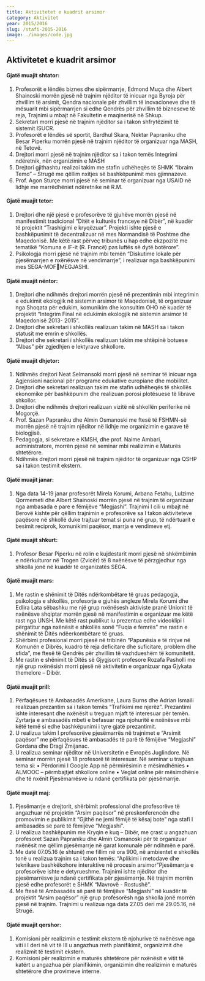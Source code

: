 ```yaml
---
title: Aktivitetet e kuadrit arsimor
category: Aktivitet
year: 2015/2016
slug: /stafi-2015-2016
image: ./images/code.jpg
---
```


## Aktivitetet e kuadrit arsimor

#### Gjatë muajit shtator:

1. Profesorët e lëndës biznes dhe sipërmarrje, Edmond Muça dhe Albert
   Shainoski morrën pjesë në trajnim njëditor të inicuar nga Byroja për zhvillim të
   arsimit, Qendra nacionale për zhvillim të inovacioneve dhe të mësuarit mbi
   sipërmarrjen si edhe Qendrës për zhvillim të bizneseve të reja, Trajnimi u mbajt
   në Fakultetin e maqinerisë në Shkup.
2. Sekretari morri pjesë në trajnim njëditor sa i takon shfrytëzimit të sistemit ISUCR.
3. Profesorët e lëndës së sportit, Bardhul Skara, Nektar Papraniku dhe Besar
   Piperku morrën pjesë në trajnim njëditor të organizuar nga MASH, në Tetovë.
4. Drejtori morri pjesë në trajnim njëditor sa i takon temës Integrimi ndëretnik, nën
   organizimin e MASH
5. Drejtori gjithashtu realizoi takim me stafin udhëheqës të SHMK “Ibraim Temo” –
   Strugë me qëllim nxitjes së bashkëpunimit mes gjimnazeve.
6. Prof. Agon Sturçe morri pjesë në seminar të organizuar nga USAID në lidhje me
   marrëdhëniet ndëretnike në R.M.

#### Gjatë muajit tetor:

1. Drejtori dhe një pjesë e profesorëve të gjuhëve morrën pjesë në manifestimit
   tradicional “Ditët e kulturës franceye në Dibër”, në kuadër të projektit “Trashigimi
   e kryqëzuar”. Projekti ishte pjesë e bashkëpunimit të decentralizuar në mes
   Normandisë të Poshtme dhe Maqedonisë. Me këtë rast përveç tribunës u hap
   edhe ekzpozitë me tematikë “Komuna e IF-it (R. Francë) pas luftës së dytë
   botërore”.
2. Psikologja morri pjesë në trajnim mbi temën “Diskutime lokale për pjesëmarrjen e
   nxënësve në vendimarrje”, i realizuar nga bashkëpunimi mes SEGA-MOFMEGJASHI.

#### Gjatë muajit nëntor:

1. Drejtori dhe ndihmës drejtori morrën pjesë në prezentimin mbi integrimin e
   edukimit ekologjik në sistemin arsimor të Maqedonisë, të organizuar nga
   Shoqata për edukim, komunikim dhe konsultim OHO në kuadër të projektit
   “Integrim Final në edukimin ekologjik në sistemin arsimor të Maqedonisë 2013-
   2015”.
2. Drejtori dhe sekretari i shkollës realizuan takim në MASH sa i takon statusit me
   emrin e shkollës.
3. Drejtori dhe sekretari i shkollës realizuan takim me shtëpinë botuese “Albas” për
   zgjedhjen e lektyrave shkollore.

#### Gjatë muajit dhjetor:

1. Ndihmës drejtori Neat Selmansoki morri pjesë në seminar të inicuar nga
   Agjensioni nacional për programe edukative europiane dhe mobilitet.
2. Drejtori dhe sekretari realizuan takim me stafin udhëheqës të shkollës ekonomike
   për bashkëpunim dhe realizuan porosi plotësuese të librave shkollor.
3. Drejtori dhe ndihmës drejtori realizuan vizitë në shkollën periferike në Mogorçë.
4. Prof. Sazan Papraniku dhe Almin Osmanoski me ftesë të FSHMN-së morrën
   pjesë në trajnim njëditor në lidhje me organizimin e garave të biologjisë.
5. Pedagogja, si sekretare e KMSH, dhe prof. Naime Ambari, administratore,
   morrën pjesë në seminar mbi realizimin e Maturës shtetërore.
6. Ndihmës drejtori morri pjesë në trajnim njëditor të organizuar nga QSHP sa i
   takon testimit ekstern.

#### Gjatë muajit janar:

1. Nga data 14-19 janar profesorët Mirela Korumi, Arbana Fetahu, Lulzime
   Qormemeti dhe Albert Shainoski morrën pjesë në trajnim të organizuar nga
   ambasada e pare e fëmijëve “Megjashi”. Trajnimi I cili u mbajt në Berovë kishte
   për qëllim trajnimin e profesorëve sa I takon aktiviteteve paqësore në shkollë
   duke trajtuar temat si puna në grup, të ndërtuarit e besimit reciprok, komunikimi
   paqësor, marrja e vendimeve etj.

#### Gjatë muajit shkurt:

1. Profesor Besar Piperku në rolin e kujdestarit morri pjesë në shkëmbimin e
   ndërkulturor në Trogen (Zvicër) të 8 nxënësve të përzgjedhur nga shkolla jonë në
   kuadër të organizatës SEGA.

#### Gjatë muajit mars:

1. Me rastin e shënimit të Ditës ndërkombëtare të gruas pedagogja, psikologja e
   shkollës, profesorja e gjuhës angleze Mirela Korumi dhe Edlira Lata sëbashku
   me një grup nxënësesh aktiviste pranë Unionit të nxënësve shqiptar morrën
   pjesë në manifestimin e organizuar me këtë rast nga UNSH. Me këtë rast
   publikut iu prezentua edhe videoklipi I përgatitur nga nxënësit e shkollës sonë
   “Fuqia e femrës” me rastin e shënimit të Ditës ndëerkombëtare të gruas.
2. Shërbimi profesional morri pjesë në tribinën “Papunësia e të rinjve në Komunën
   e Dibrës, kuadro të reja deficitare dhe suficitare, problem dhe sfida”, me ftesë të
   Qendrës për zhvillim të vazhdueshëm të komunitetit.
3. Me rastin e shënimit të Ditës së Gjygjsorit profesore Rozafa Pasholli me një grup
   nxënësish morri pjesë në aktivitetin e organizuar nga Gjykata themelore – Dibër.

#### Gjatë muajit prill:

1. Përfaqësues të Ambasadës Amerikane, Laura Burns dhe Adrian Ismaili realizuan
   prezantim sa i takon temës “Trafikimi me njerëz”. Prezantimi ishte interesant dhe
   nxënësit u treguan mjaft të interesuar për temën. Zyrtarja e ambasadës mbeti e
   befasuar nga njohuritë e nxënësve mbi këtë temë si edhe bashkëpunimi i tyre
   gjatë prezantimit.
2. U realizua takim I profesorëve pjesëmarrës në trajnimet e “Arsimit paqësor” me
   përfaqësues të ambasadës të parë të fëmijëve “Megjashi” Gordana dhe Dragi
   Zmijanac.
3. U realizua seminar njëditor në Universitetin e Evropës Juglindore. Në seminar
   morrën pjesë 18 profesorë të interesuar. Në seminar u trajtuan tema si:
   • Përdorimi I Google App në përmirësimin e mësimdhënies
   • ALMOOC – përmbajtjet shkollore online
   • Veglat online për mësimdhënie dhe të nxënit
   Pjesëmarrësve iu ndanë çertifikata për pjesëmarrje.

#### Gjatë muajit maj:

1. Pjesëmarrje e drejtorit, shërbimit professional dhe profesorëve të angazhuar në
   projektin “Arsim paqësor” në preskonferencën dhe promovimin e publikimit
   “Gjithë ne jemi fëmijë të kësaj bote” nga stafi I ambasadës së parë të fëmijëve
   “Megjashi”.
2. U realizua bashkëpunim me Kryqin e kuq – Dibër, me çrast u angazhuan
   profesoret Sazan Papraniku dhe Almin Osmanoski për të organizuar nxënësit me
   qëllim pjesëmarrje në garat komunale për ndihmën e parë.
3. Me datë 07.05.16 (e shtunë) me fillim në ora 900, në ambientet e shkollës tonë u
   realizua trajnim sa i takon temës: “Aplikimi i metodave dhe teknikave
   bashkëkohore interaktive në procesin arsimor”Pjesëmarrja e profesorëve
   ishte e detyrueshme. Trajnimi ishte njëditor dhe pjesëmarrësve ju ndanë
   çertifikata për pjesëmarrje. Në trajnim morrën pjesë edhe profesorët e SHMK
   “Mavrovë - Rostushë”.
4. Me ftesë të Ambasadës së parë të fëmijëve “Megjashi” në kuadër të projektit
   “Arsim paqësor” një grup profesorësh nga shkolla jonë morrën pjesë në trajnim.
   Trajnimi u realizua nga data 27.05 deri më 29.05.16, në Strugë.

#### Gjatë muajit qershor:

1. Komisioni për realizimin e testimit ekstern të njohurive të nxënësve nga viti i I deri në vit të III u angazhua rreth planifikimit, organizimit dhe realizmit të testimit ekstern.
2. Komisioni për realizimin e maturës shtetërore për nxënësit e vitit të katërt u
   angazhua për planifikimin, organizimin dhe realizimin e maturës shtetërore dhe
   provimeve interne.
